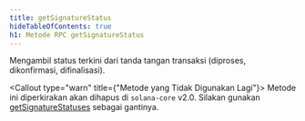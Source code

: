```yaml
---
title: getSignatureStatus
hideTableOfContents: true
h1: Metode RPC getSignatureStatus
---
```


Mengambil status terkini dari tanda tangan transaksi (diproses, dikonfirmasi,
difinalisasi).

<Callout type="warn" title={"Metode yang Tidak Digunakan Lagi"}>
  Metode ini diperkirakan akan dihapus di `solana-core` v2.0. Silakan gunakan
  [getSignatureStatuses](/docs/rpc/http/getsignaturestatuses) sebagai gantinya.
</Callout>
